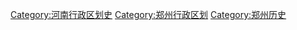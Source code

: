 [[Category:河南行政区划史|Category:河南行政区划史]]
[[Category:郑州行政区划|Category:郑州行政区划]]
[[Category:郑州历史|Category:郑州历史]]